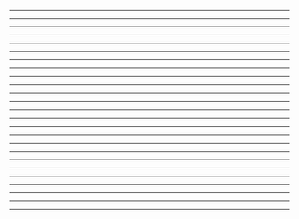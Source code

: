 
<FirstSlide />

---

<TOC />

---

<Shoutout />

---

<MonolithicArchitectures />

---

<MonolithicArchitecturesGIF />

---

<LimitedFlexability />

---

<PerformanceConcerns />

---

<ScalingChallenges />

---

<SecurityWoes />

---

<Name />

---

<Ecosystem />

---

<Stacks />

---

<Constraints />

---

<JavaScript />

---

<APIs />

---

<Markup />

---

<MicroservicesAndServerless />

---

<SimplifyingSystemsAndThinking />

---

<Costs />

---

<Scale />

---

<Performance />

---

<RequestLifeCycle />

---

<Security />

---

<Summary />

---

<Resources />

---

<About />